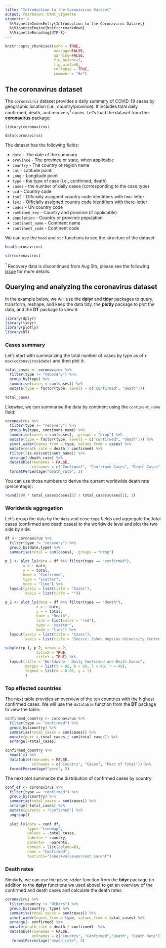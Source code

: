 ```yaml
---
title: "Introduction to the Coronavirus Dataset"
output: rmarkdown::html_vignette
vignette: >
  %\VignetteIndexEntry{Introduction to the Coronavirus Dataset}
  %\VignetteEngine{knitr::rmarkdown}
  %\VignetteEncoding{UTF-8}
---
```



```r
knitr::opts_chunk$set(echo = TRUE, 
                      message=FALSE, 
                      warning=FALSE, 
                      fig.height=5, 
                      fig.width=8,
                      collapse = TRUE,
                      comment = "#>")
```

## The coronavirus dataset

The `coronavirus` dataset provides a daily summary of COVID-19 cases by geographic location (i.e., country/province). It includes total daily confirmed, death, and recovery^1^ cases. Let’s load the dataset from the **coronavirus** package:


```r
library(coronavirus)

data(coronavirus)
```



The dataset has the following fields:

* `date` - The date of the summary
* `province` - The province or state, when applicable
* `country` - The country or region name
* `Lat` - Latitude point
* `Long` - Longitude point
* `type` - the type of case (i.e., confirmed, death)
* `cases` - the number of daily cases (corresponding to the case type)
* `uid` - Country code
* `iso2` - Officially assigned country code identifiers with two-letter
* `iso3` - Officially assigned country code identifiers with there-letter
* `code3` - UN country code
* `combined_key` - Country and province (if applicable)
* `population` - Country or province population
* `continent_name` - Continent name
* `continent_code` - Continent code


We can use the `head` and `str` functions to see the structure of the dataset:

```r
head(coronavirus)

str(coronavirus)
```


^1^ Recovery data is discontinued from Aug 5th, please see the following [issue](https://github.com/RamiKrispin/coronavirus/issues/71) for more details.


## Querying and analyzing the coronavirus dataset

In the example below, we will use the **dplyr** and **tidyr** packages to query, transform, reshape, and keep the data tidy, the **plotly** package to plot the data, and the **DT** package to view it:

```r
library(dplyr)
library(tidyr)
library(plotly)
library(DT)
```

### Cases summary

Let's start with summarizing the total number of cases by type as of `r max(coronavirus$date)` and then plot it: 

```r
total_cases <- coronavirus %>%
  filter(type != "recovery") %>%
  group_by(type) %>%
  summarise(cases = sum(cases)) %>%
  mutate(type = factor(type, levels = c("confirmed", "death"))) 

total_cases
```


Likewise, we can summarise the data by continent using the `continent_name` field:

```r
coronavirus %>%
  filter(type != "recovery") %>%
  group_by(type, continent_name) %>%
  summarise(cases = sum(cases), .groups = "drop") %>%
  mutate(type = factor(type, levels = c("confirmed", "death"))) %>%
  pivot_wider(names_from = type, values_from = cases) %>%
  mutate(death_rate = death / confirmed) %>%
  filter(!is.na(continent_name)) %>%
  arrange(-death_rate) %>%
  datatable(rownames = FALSE,
            colnames = c("Continent", "Confrimed Cases", "Death Cases","Death Rate %")) %>%
  formatPercentage("death_rate", 2)
```

 
You can use those numbers to derive the current worldwide death rate (percentage):

```r
round(100 * total_cases$cases[2] / total_cases$cases[1], 2)
```

### Worldwide aggregation 

Let's group the data by the `date` and case `type` fields and aggregate the total cases (confirmed and death cases) to the worldwide level and plot the two side by side:

```r
df <- coronavirus %>%
  filter(type != "recovery") %>%
  group_by(date,type) %>%
  summarise(total = sum(cases), .groups = "drop")

p_1 <- plot_ly(data = df %>% filter(type == "confirmed"),
        x = ~ date,
        y = ~ total,
        name = "Confirmed",
        type = "scatter",
        mode = "line") %>%
  layout(yaxis = list(title = "Cases"),
         xaxis = list(title = ""))

p_2 <- plot_ly(data = df %>% filter(type == "death"),
              x = ~ date,
              y = ~ total,
              name = "Death",
              line = list(color = "red"),
              type = "scatter",
              mode = "line") %>%
  layout(yaxis = list(title = "Cases"),
         xaxis = list(title = "Source: Johns Hopkins University Center for Systems Science and Engineering"))

subplot(p_1, p_2, nrows = 2, 
              titleX = TRUE,
              titleY = TRUE) %>%
  layout(title = "Worldwide - Daily Confirmed and Death Cases",
         margin = list(t = 60, b = 60, l = 40, r = 40),
         legend = list(x = 0.05, y = 1)
         )
```



### Top effected countries

The next table provides an overview of the ten countries with the highest confirmed cases. We will use the `datatable` function from the **DT** package to view the table:


```r
confirmed_country <- coronavirus %>% 
  filter(type == "confirmed") %>%
  group_by(country) %>%
  summarise(total_cases = sum(cases)) %>%
  mutate(perc = total_cases / sum(total_cases)) %>%
  arrange(-total_cases)

confirmed_country %>%
  head(10) %>%
  datatable(rownames = FALSE,
            colnames = c("Country", "Cases", "Perc of Total")) %>%
  formatPercentage("perc", 2)
```


The next plot summarize the distribution of confirmed cases by country:

```r
conf_df <- coronavirus %>% 
  filter(type == "confirmed") %>%
  group_by(country) %>%
  summarise(total_cases = sum(cases)) %>%
  arrange(-total_cases) %>%
  mutate(parents = "Confirmed") %>%
  ungroup() 
  
  plot_ly(data = conf_df,
          type= "treemap",
          values = ~total_cases,
          labels= ~ country,
          parents=  ~parents,
          domain = list(column=0),
          name = "Confirmed",
          textinfo="label+value+percent parent")
```

### Death rates

Similarly, we can use the `pivot_wider` function from the **tidyr** package (in addition to the **dplyr** functions we used above) to get an overview of the confirmed and death cases and calculate the death rates:

```r
coronavirus %>% 
  filter(country != "Others") %>%
  group_by(country, type) %>%
  summarise(total_cases = sum(cases)) %>%
  pivot_wider(names_from = type, values_from = total_cases) %>%
  arrange(- confirmed) %>%
  mutate(death_rate = death / confirmed)  %>%
  datatable(rownames = FALSE,
            colnames = c("Country", "Confirmed","Death", "Death Rate")) %>%
   formatPercentage("death_rate", 2) 
```
